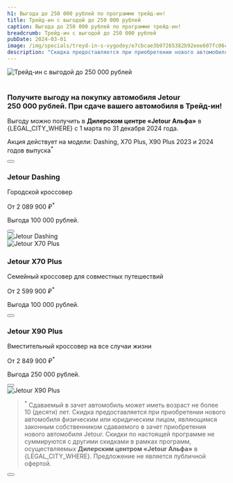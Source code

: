 ```yaml
---
h1: Выгода до 250 000 рублей по программе трейд-ин!
title: Трейд-ин с выгодой до 250 000 рублей
caption: Выгода до 250 000 рублей по программе трейд-ин!
breadcrumb: Трейд-ин с выгодой до 250 000 рублей
pubDate: 2024-03-01
image: /img/specials/treyd-in-s-vygodoy/e7cbcae3b97265382b92eee607fc06ca.webp
description: "Скидка предоставляется при приобретении нового автомобиля физическим или юридическим лицом, являющимся законным собственником сдаваемого в зачет приобретения нового автомобиля Jetour. Акция действует с 1 марта по 31 декабря 2024 года"
---
```



<picture>
    <source media="(min-width: 1025px)" srcset="/img/specials/treyd-in-s-vygodoy/THyE8v__frame-40145-1.webp" />
    <source media="(min-width: 320px)" srcset="/img/specials/treyd-in-s-vygodoy/e7cbcae3b97265382b92eee607fc06ca.webp" />
    <img src="/img/specials/treyd-in-s-vygodoy/THyE8v__frame-40145-1.webp" class="" alt="Трейд-ин с выгодой до 250 000 рублей" />
</picture>

<br />
<br />

<h3 class="font-bold text-xl md:text-2xl mb-5">Получите выгоду на&nbsp;покупку автомобиля Jetour 250&nbsp;000&nbsp;рублей. При сдаче вашего автомобиля в&nbsp;Трейд-ин!</h3>

Выгоду можно получить в **Дилерском центре &laquo;Jetour Альфа&raquo;** в {LEGAL_CITY_WHERE} c 1 марта по 31 декабря 2024 года. 

Акция действует на модели: Dashing, X70 Plus, X90 Plus 2023 и 2024 годов выпуска<sup>*</sup>

<div class="flex justify-center my-16">
    <Button 
        classes="popup-link block !px-4 xl:!px-8 !py-2 xl:!py-3 !text-white !no-underline" 
        url="#common-modal" 
        title="Получить предложение"
        dataTitle="Получить предложение с выгодой до 250&nbsp;000 рублей"
        dataFormName="Получить предложение. Трейд-ин с выгодой до 250 000 рублей"
    />
</div>

<div class="flex flex-col-reverse md:flex-row">
    <div class="md:w-1/2 md:pr-4">
        <h3 class="text-2xl sm:text-4xl xl:text-6xl font-bold uppercase mb-4">Jetour Dashing</h3>
        <p class="!m-0">Городской кроссовер</p>
        <p class="!mb-5">От 2 089 900 ₽<sup>*</sup></p>
        <p class="!mb-5 !text-sm">Выгода 100 000 рублей.</p>
        <Button 
            classes="popup-link inline-block !px-4 xl:!px-8 !py-2 xl:!py-3 !text-white !no-underline" 
            url="#common-modal" 
            title="Получить выгоду"
            dataTitle="Трейд-ин с выгодой до 250&nbsp;000 рублей"
            dataFormName="Трейд-ин с выгодой до 250 000 рублей. Jetour Dashing"
        />
    </div>
    <div class="md:w-1/2 mb-4 md:mb-0">
        <img src="/img/specials/treyd-in-s-vygodoy/dashing.webp" class="w-full h-full object-cover" alt="Jetour Dashing" loading="lazy" />
    </div>
</div>
<div class="flex flex-col md:flex-row my-14 md:my-20">
    <div class="md:w-1/2 mb-4 md:mb-0">
        <img src="/img/specials/treyd-in-s-vygodoy/x-70-plus.webp" class="w-full h-full object-cover" alt="Jetour X70 Plus" loading="lazy" />
    </div>
    <div class="md:w-1/2 md:pl-8">
        <h3 class="text-2xl sm:text-4xl xl:text-6xl font-bold uppercase mb-4">Jetour X70 Plus</h3>
        <p class="!m-0">Семейный кроссовер для совместных путешествий</p>
        <p class="!mb-5">От 2 599 900 ₽<sup>*</sup></p>
        <p class="!mb-5 !text-sm">Выгода 100 000 рублей.</p>
        <Button 
            classes="popup-link inline-block !px-4 xl:!px-8 !py-2 xl:!py-3 !text-white !no-underline" 
            url="#common-modal" 
            title="Получить выгоду"
            dataTitle="Трейд-ин с выгодой до 250&nbsp;000 рублей"
            dataFormName="Трейд-ин с выгодой до 250 000 рублей. Jetour X70 Plus"
        />
    </div>
</div>
<div class="flex flex-col-reverse md:flex-row mb-10">
    <div class="md:w-1/2 md:pr-4">
        <h3 class="text-2xl sm:text-4xl xl:text-6xl font-bold uppercase mb-4">Jetour X90 Plus</h3>
        <p class="!m-0">Вместительный кроссовер на все случаи жизни</p>
        <p class="!mb-5">От 2 849 900 ₽<sup>*</sup></p>
        <p class="!mb-5 !text-sm">Выгода 250 000 рублей.</p>
        <Button 
            classes="popup-link inline-block !px-4 xl:!px-8 !py-2 xl:!py-3 !text-white !no-underline" 
            url="#common-modal" 
            title="Получить выгоду"
            dataTitle="Трейд-ин с выгодой до 250&nbsp;000 рублей"
            dataFormName="Трейд-ин с выгодой до 250 000 рублей. Jetour X90 Plus"
        />
    </div>
    <div class="md:w-1/2 mb-4 md:mb-0">
        <img src="/img/specials/treyd-in-s-vygodoy/x-90-plus.webp" class="w-full h-full object-cover" alt="Jetour X90 Plus" loading="lazy" />
    </div>
</div>

><sup>*</sup>
Сдаваемый в зачет автомобиль может иметь возраст не более 10 (десяти) лет. Скидка предоставляется при приобретении нового автомобиля физическим или юридическим лицом, являющимся законным собственником сдаваемого в зачет приобретения нового автомобиля Jetour. Скидки по настоящей программе не суммируются с другими скидками в рамках программ, осуществляемых **Дилерским центром &laquo;Jetour Альфа&raquo;** в {LEGAL_CITY_WHERE}. Предложение не является публичной офертой.

<div class="flex justify-center mt-10">
    <Button 
        classes="popup-link block !px-4 xl:!px-8 !py-2 xl:!py-3 !text-white !no-underline" 
        url="#common-modal" 
        title="Получить предложение"
        dataTitle="Получить предложение с выгодой до 250&nbsp;000 рублей"
        dataFormName="Получить предложение. Трейд-ин с выгодой до 250 000 рублей"
    />
</div>